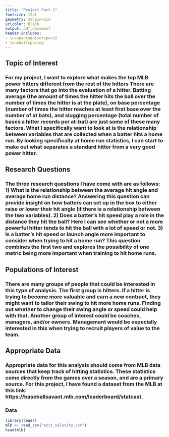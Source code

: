 ---
title: "Project Part 1" 
fontsize: 12pt
geometry: margin=1in
urlcolor: black
output: pdf_document
header-includes:
- \usepackage{setspace}
- \onehalfspacing
---

## Topic of Interest
### For my project, I want to explore what makes the top MLB power hitters different from the rest of the hitters There are many factors that go into the evaluation of a hitter. Batting average (the amount of times the hitter hits the ball over the number of times the hitter is at the plate), on base percentage (number of times the hitter reaches at least first base over the number of at bats), and slugging percentage (total number of bases a hitter records per at-bat) are just some of these many factors. What I specifically want to look at is the relationship between variables that are collected when a batter hits a home run. By looking specifically at home run statistics, I can start to make out what separates a standard hitter from a very good power hitter.

## Research Questions
### The three research questions I have come with are as follows: 1) What is the relationship between the average hit angle and average home run distance? Answering this question can provide insight on how batters can set up in the box to either raise or lower their hit angle (if there is a relationship between the two variables). 2) Does a batter's hit speed play a role in the distance they hit the ball? Here I can see whether or not a more powerful hitter tends to hit the ball with a lot of speed or not. 3) Is a batter's hit speed or launch angle more important to consider when trying to hit a home run? This question combines the first two and explores the possibility of one metric being more important when training to hit home runs. 

## Populations of Interest
### There are many groups of people that could be interested in this type of analysis. The first group is hitters. If a hitter is trying to become more valuable and earn a new contract, they might want to tailor their swing to hit more home runs. Finding out whether to change their swing angle or speed could help with that. Another group of interest could be coaches, managers, and/or owners. Management would be especially interested in this when trying to recruit players of value to the team.
\newpage
## Appropriate Data
### Appropriate data for this analysis should come from MLB data sources that keep track of hitting statistics. These statistics come directly from the games over a season, and are a primary source. For this project, I have found a dataset from the MLB at this link: https://baseballsavant.mlb.com/leaderboard/statcast.

### Data
```{r, warning=FALSE, echo=FALSE}
library(readr)
mlb <- read_csv("exit_velocity.csv")
head(mlb)
```

